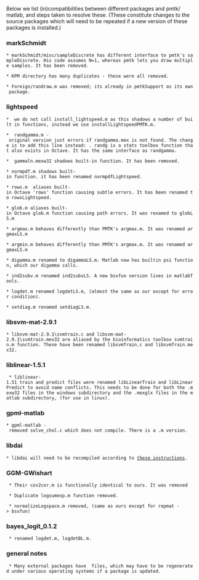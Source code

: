 Below we list (in)compatibilities between different packages and pmtk/ matlab,
and steps taken to resolve these. (These constitute changes to the source packages which will need to be repeated if a new version of these packages is installed.)

=== markSchmidt ===

 * markSchmidt/misc/sampleDiscrete has different interface to pmtk's sampleDiscrete. His code assumes N=1, whereas pmtk lets you draw multiple samples. It has been removed.

 * KPM directory has many duplicates - these were all removed. 

 * Foreign/randraw.m was removed; its already in pmtkSupport as its own package. 

=== lightspeed ===

 *  we do not call install_lightspeed.m as this shadows a number of built in functions, instead we use installLightspeedPMTK.m.

 *  randgamma.m - original version just errors if randgamma.mex is not found. The change is to add this line instead: {{{x = randg(a);}}}. randg is a stats toolbox function that also exists in Octave. It has the same interface as randgamma. 

 *  gammaln.mexw32 shadows built-in function. It has been removed.

 * normpdf.m shadows built-in function. it has been renamed normpdfLightspeed.

 * rows.m  aliases built-in Octave 'rows' function causing subtle errors. It has been renamed to rowsLightspeed.

 * glob.m aliases built-in Octave glob.m function causing path errors. It was renamed to globLS.m

 * argmax.m behaves differently than PMTK's argmax.m. It was renamed argmaxLS.m

 * argmin.m behaves differently than PMTK's argmax.m. It was renamed argmaxLS.m

 * digamma.m renamed to digammaLS.m. Matlab now has builtin psi function, which our digamma calls. 

 * ind2subv.m renamed ind2subvLS. A new bsxfun version lives in matlabTools.

 * logdet.m renamed logdetLS.m, (almost the same as our except for error condition).

 * setdiag.m renamed setdiagLS.m.
 
=== libsvm-mat-2.9.1 ===

 * libsvm-mat-2.9.1\svmtrain.c and libsvm-mat-2.9.1\svmtrain.mex32 are aliased by the bioinformatics toolbox svmtrain.m function. These have been renamed libsvmTrain.c and libsvmTrain.mex32. 

=== liblinear-1.5.1 ===

  * liblinear-1.51 train and predict files were renamed libLinearTrain and libLinearPredict to avoid name conflicts. This needs to be done for both the .mexw32 files in the windows subdirectory and the .mexglx files in the matlab subdirectory, (for use in linux). 

=== gpml-matlab ===

 * gpml-matlab - removed solve_chol.c which does not compile. There is a .m version.

=== libdai ===

 * libdai will need to be recompiled according to [http://code.google.com/p/pmtk3/wiki/compilingLibdai these instructions]. 

=== GGM-GWishart ===

  * Their cov2cor.m is functionally identical to ours. It was removed 
  
  * Duplicate logsumexp.m function removed. 

  * normalizeLogspace.m removed, (same as ours except for repmat -> bsxfun)

=== bayes_logit_0.1.2 ===

  * renamed logdet.m, logdetBL.m.

=== general notes ===

  * Many external packages have {{{.mex*}}} files, which may have to be regenerated under various operating systems if a package is updated. 

  